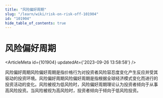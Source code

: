 ```yaml
---
title: "风险偏好周期"
slug: "/learn/wiki/risk-on-risk-off-101904"
id: "101904"
hide_table_of_contents: true
---
```



# 风险偏好周期

<ArticleMeta id={101904} updatedAt={'2023-09-26 13:58:58'} />
<div className='border-solid border-b border-t-0 my-4 border-[var(--ifm-color-gray-300)]' />

风险偏好周期风险偏好周期是指价格行为对投资者风险容忍度变化产生反应并受其驱动的投资环境。风险偏好周期风险偏好周期是指根据全球经济模式变化而进行的投资活动的变化。风险被视为低风险时，风险偏好周期理论认为投资者倾向于从事高风险投资。当风险被视为高风险时，投资者倾向于倾向于低风险投资。
